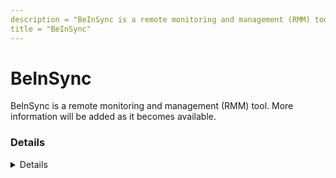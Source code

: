 ```yaml
---
description = "BeInSync is a remote monitoring and management (RMM) tool. More information will be added as it becomes available."
title = "BeInSync"
---
```




# BeInSync

BeInSync is a remote monitoring and management (RMM) tool. More information will be added as it becomes available.

### Details
<Details author={""}
         category={""}
         created={""}
         website={""}
         lastModified={"2024-02-26"}
         privileges={""}
         free={ false }
         verification={ false }
/>

#### Installation Paths
<Card code={ ["Beinsync*.exe"] }/>





### Forensic Artifacts




#### Network Artifacts
<EuiSpacer size="xl"/>
<NetworkArtifactsTable data={ [{"Description": "Known remote domains", "Domains": ["*.beinsync.net", "*.beinsync.com"], "Ports": []}] }/>




### Detections
- Detects potential network activity of BeInSync RMM tool
  - [Sigma Rule](https://github.com/magicsword-io/LOLRMM/blob/main/detections/sigma/beinsync_network_sigma.yml)
- Detects potential processes activity of BeInSync RMM tool
  - [Sigma Rule](https://github.com/magicsword-io/LOLRMM/blob/main/detections/sigma/beinsync_processes_sigma.yml)

### References
- [https://en.wikipedia.org/wiki/Phoenix_Technologies](https://en.wikipedia.org/wiki/Phoenix_Technologies)

